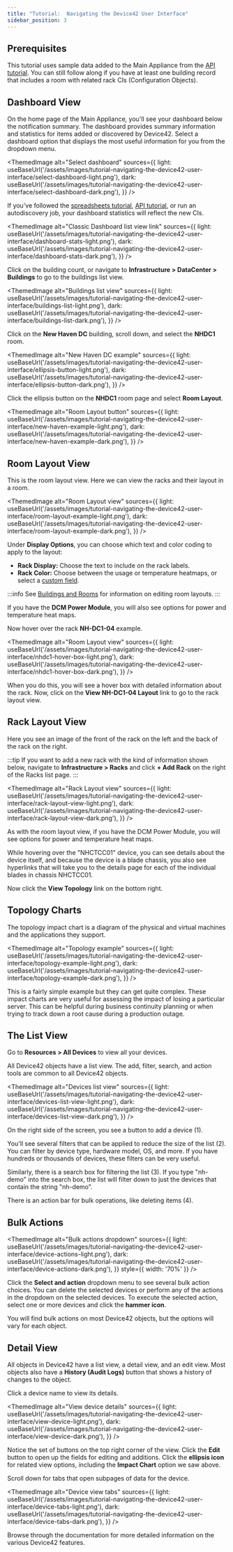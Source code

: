 ```yaml
---
title: "Tutorial:  Navigating the Device42 User Interface"
sidebar_position: 3
---
```



## Prerequisites

This tutorial uses sample data added to the Main Appliance from the [API tutorial](getstarted/tutorials/tutorial-loading-data-using-the-api.md). You can still follow along if you have at least one building record that includes a room with related rack CIs (Configuration Objects).

## Dashboard View

On the home page of the Main Appliance, you'll see your dashboard below the notification summary. The dashboard provides summary information and statistics for items added or discovered by Device42. Select a dashboard option that displays the most useful information for you from the dropdown menu.

<ThemedImage
    alt="Select dashboard"
    sources={{
        light: useBaseUrl('/assets/images/tutorial-navigating-the-device42-user-interface/select-dashboard-light.png'),
        dark: useBaseUrl('/assets/images/tutorial-navigating-the-device42-user-interface/select-dashboard-dark.png'),
    }}
/>

If you've followed the [spreadsheets tutorial](/getstarted/tutorials/device42-tutorial.mdx), [API tutorial](getstarted/tutorials/tutorial-loading-data-using-the-api.md), or run an autodiscovery job, your dashboard statistics will reflect the new CIs. 

<ThemedImage
    alt="Classic Dashboard list view link"
    sources={{
        light: useBaseUrl('/assets/images/tutorial-navigating-the-device42-user-interface/dashboard-stats-light.png'),
        dark: useBaseUrl('/assets/images/tutorial-navigating-the-device42-user-interface/dashboard-stats-dark.png'),
    }}
/>

Click on the building count, or navigate to **Infrastructure > DataCenter > Buildings** to go to the buildings list view. 

<ThemedImage
    alt="Buildings list view"
    sources={{
        light: useBaseUrl('/assets/images/tutorial-navigating-the-device42-user-interface/buildings-list-light.png'),
        dark: useBaseUrl('/assets/images/tutorial-navigating-the-device42-user-interface/buildings-list-dark.png'),
    }}
/>

Click on the **New Haven DC** building, scroll down, and select the **NHDC1** room.

<ThemedImage
    alt="New Haven DC example"
    sources={{
        light: useBaseUrl('/assets/images/tutorial-navigating-the-device42-user-interface/ellipsis-button-light.png'),
        dark: useBaseUrl('/assets/images/tutorial-navigating-the-device42-user-interface/ellipsis-button-dark.png'),
    }}
/>
 

Click the ellipsis button on the **NHDC1** room page and select **Room Layout**.

<ThemedImage
    alt="Room Layout button"
    sources={{
        light: useBaseUrl('/assets/images/tutorial-navigating-the-device42-user-interface/new-haven-example-light.png'),
        dark: useBaseUrl('/assets/images/tutorial-navigating-the-device42-user-interface/new-haven-example-dark.png'),
    }}
/>
 

## Room Layout View 

This is the room layout view. Here we can view the racks and their layout in a room.

<ThemedImage
    alt="Room Layout view"
    sources={{
        light: useBaseUrl('/assets/images/tutorial-navigating-the-device42-user-interface/room-layout-example-light.png'),
        dark: useBaseUrl('/assets/images/tutorial-navigating-the-device42-user-interface/room-layout-example-dark.png'),
    }}
/>


Under **Display Options**, you can choose which text and color coding to apply to the layout:
- **Rack Display:** Choose the text to include on the rack labels.
- **Rack Color:** Choose between the usage or temperature heatmaps, or select a [custom field](/administration/custom-key-value-pairs-explained.mdx). 

:::info
See [Buildings and Rooms](/infrastructure-management/buildings-rooms-and-racks/buildings-and-rooms/#room-layout-view.mdx) for information on editing room layouts.
:::

If you have the **DCM Power Module**, you will also see options for power and temperature heat maps.

Now hover over the rack **NH-DC1-04** example.

<ThemedImage
    alt="Room Layout view"
    sources={{
        light: useBaseUrl('/assets/images/tutorial-navigating-the-device42-user-interface/nhdc1-hover-box-light.png'),
        dark: useBaseUrl('/assets/images/tutorial-navigating-the-device42-user-interface/nhdc1-hover-box-dark.png'),
    }}
/>

When you do this, you will see a hover box with detailed information about the rack. Now, click on the **View NH-DC1-04 Layout** link to go to the rack layout view.

## Rack Layout View

Here you see an image of the front of the rack on the left and the back of the rack on the right.

:::tip
If you want to add a new rack with the kind of information shown below, navigate to **Infrastructure > Racks** and click **+ Add Rack** on the right of the Racks list page.
:::

<ThemedImage
    alt="Rack Layout view"
    sources={{
        light: useBaseUrl('/assets/images/tutorial-navigating-the-device42-user-interface/rack-layout-view-light.png'),
        dark: useBaseUrl('/assets/images/tutorial-navigating-the-device42-user-interface/rack-layout-view-dark.png'),
    }}
/>

As with the room layout view, if you have the DCM Power Module, you will see options for power and temperature heat maps.

While hovering over the "NHCTCC01" device, you can see details about the device itself, and because the device is a blade chassis, you also see hyperlinks that will take you to the details page for each of the individual blades in chassis NHCTCC01.

Now click the **View Topology** link on the bottom right.

## Topology Charts

The topology impact chart is a diagram of the physical and virtual machines and the applications they support.

<ThemedImage
    alt="Topology example"
    sources={{
        light: useBaseUrl('/assets/images/tutorial-navigating-the-device42-user-interface/topology-example-light.png'),
        dark: useBaseUrl('/assets/images/tutorial-navigating-the-device42-user-interface/topology-example-dark.png'),
    }}
/>

This is a fairly simple example but they can get quite complex. These impact charts are very useful for assessing the impact of losing a particular server. This can be helpful during business continuity planning or when trying to track down a root cause during a production outage.

## The List View

Go to **Resources > All Devices** to view all your devices. 

All Device42 objects have a list view. The add, filter, search, and action tools are common to all Device42 objects.

<ThemedImage
    alt="Devices list view"
    sources={{
        light: useBaseUrl('/assets/images/tutorial-navigating-the-device42-user-interface/devices-list-view-light.png'),
        dark: useBaseUrl('/assets/images/tutorial-navigating-the-device42-user-interface/devices-list-view-dark.png'),
    }}
/>

On the right side of the screen, you see a button to add a device (1). 

You'll see several filters that can be applied to reduce the size of the list (2). You can filter by device type, hardware model, OS, and more. If you have hundreds or thousands of devices, these filters can be very useful. 

Similarly, there is a search box for filtering the list (3). If you type "nh-demo" into the search box, the list will filter down to just the devices that contain the string "nh-demo". 

There is an action bar for bulk operations, like deleting items (4).

## Bulk Actions

<ThemedImage
    alt="Bulk actions dropdown"
    sources={{
        light: useBaseUrl('/assets/images/tutorial-navigating-the-device42-user-interface/device-actions-light.png'),
        dark: useBaseUrl('/assets/images/tutorial-navigating-the-device42-user-interface/device-actions-dark.png'),
    }}
    style={{ width: '70%' }} 
/>

Click the **Select and action** dropdown menu to see several bulk action choices. You can delete the selected devices or perform any of the actions in the dropdown on the selected devices. To execute the selected action, select one or more devices and click the **hammer icon**.

You will find bulk actions on most Device42 objects, but the options will vary for each object.

## Detail View

All objects in Device42 have a list view, a detail view, and an edit view. Most objects also have a **History (Audit Logs)** button that shows a history of changes to the object.

Click a device name to view its details.  

<ThemedImage
    alt="View device details"
    sources={{
        light: useBaseUrl('/assets/images/tutorial-navigating-the-device42-user-interface/view-device-light.png'),
        dark: useBaseUrl('/assets/images/tutorial-navigating-the-device42-user-interface/view-device-dark.png'),
    }}
/>

Notice the set of buttons on the top right corner of the view. Click the **Edit** button to open up the fields for editing and additions. Click the **ellipsis icon** for related view options, including the **Impact Chart** option we saw above.

Scroll down for tabs that open subpages of data for the device.

<ThemedImage
    alt="Device view tabs"
    sources={{
        light: useBaseUrl('/assets/images/tutorial-navigating-the-device42-user-interface/device-tabs-light.png'),
        dark: useBaseUrl('/assets/images/tutorial-navigating-the-device42-user-interface/device-tabs-dark.png'),
    }}
/>

Browse through the documentation for more detailed information on the various Device42 features.

